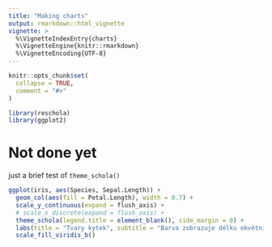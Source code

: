 ```yaml
---
title: "Making charts"
output: rmarkdown::html_vignette
vignette: >
  %\VignetteIndexEntry{charts}
  %\VignetteEngine{knitr::rmarkdown}
  %\VignetteEncoding{UTF-8}
---
```


```r
knitr::opts_chunk$set(
  collapse = TRUE,
  comment = "#>"
)
```

```r
library(reschola)
library(ggplot2)
```

# Not done yet

just a brief test of `theme_schola()`

```r
ggplot(iris, aes(Species, Sepal.Length)) +
  geom_col(aes(fill = Petal.Length), width = 0.7) +
  scale_y_continuous(expand = flush_axis) +
  # scale_x_discrete(expand = flush_axis) +
  theme_schola(legend.title = element_blank(), side_margin = 0) +
  labs(title = "Tvary kytek", subtitle = "Barva zobrazuje délku okvětního lístku") +
  scale_fill_viridis_b()
```
